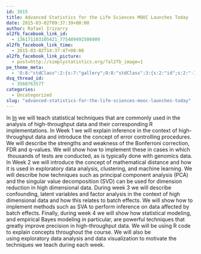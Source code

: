 ```yaml
---
id: 3915
title: Advanced Statistics for the Life Sciences MOOC Launches Today
date: 2015-03-02T09:37:39+00:00
author: Rafael Irizarry
al2fb_facebook_link_id:
  - 136171103105421_775489492506909
al2fb_facebook_link_time:
  - 2015-03-02T14:37:47+00:00
al2fb_facebook_link_picture:
  - post=http://simplystatistics.org/?al2fb_image=1
pe_theme_meta:
  - 'O:8:"stdClass":2:{s:7:"gallery";O:8:"stdClass":3:{s:2:"id";s:2:"-1";s:5:"width";s:0:"";s:6:"height";s:0:"";}s:5:"video";O:8:"stdClass":1:{s:2:"id";s:2:"-1";}}'
dsq_thread_id:
  - 3560763577
categories:
  - Uncategorized
slug: "advanced-statistics-for-the-life-sciences-mooc-launches-today"
---
```

In [In](https://www.edx.org/course/advanced-statistics-life-sciences-harvardx-ph525-3x#.VPRzYSnffwc) we will teach statistical techniques that are commonly used in the analysis of high-throughput data and their corresponding R implementations. In Week 1 we will explain inference in the context of high-throughput data and introduce the concept of error controlling procedures. We will describe the strengths and weakness of the Bonferroni correction, FDR and q-values. We will show how to implement these in cases in which  thousands of tests are conducted, as is typically done with genomics data. In Week 2 we will introduce the concept of mathematical distance and how it is used in exploratory data analysis, clustering, and machine learning. We will describe how techniques such as principal component analysis (PCA) and the singular value decomposition (SVD) can be used for dimension reduction in high dimensional data. During week 3 we will describe confounding, latent variables and factor analysis in the context of high dimensional data and how this relates to batch effects. We will show how to implement methods such as SVA to perform inference on data affected by batch effects. Finally, during week 4 we will show how statistical modeling, and empirical Bayes modeling in particular, are powerful techniques that greatly improve precision in high-throughput data. We will be using R code to explain concepts throughout the course. We will also be using exploratory data analysis and data visualization to motivate the techniques we teach during each week.
